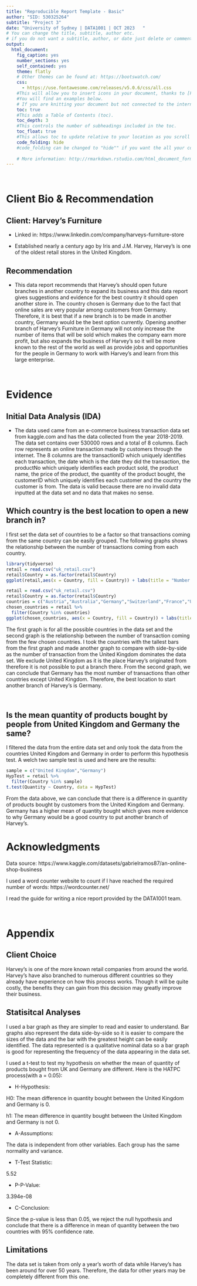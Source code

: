 ---
title: "Reproducible Report Template - Basic"
author: "SID: 530325264"
subtitle: "Project 3"
date: "University of Sydney | DATA1001 | OCT 2023   "
# You can change the title, subtitle, author etc.
# if you do not want a subtitle, author, or date just delete or comment # the the line!
output:
  html_document:
    fig_caption: yes
    number_sections: yes
    self_contained: yes
    theme: flatly
    # Other themes can be found at: https://bootswatch.com/
    css: 
      - https://use.fontawesome.com/releases/v5.0.6/css/all.css
    #This will allow you to insert icons in your document, thanks to [Font Awesome](http://fontawesome.io).
    #You will find an examples below.
    # If you are knitting your document but not connected to the internet, place a "#" in front of the css line above with the font-awesome.min.css line to comment it out. This will let you knit the document in draft form until you connect again and knit the final. Note that when you do this some elements will be missing from the knitted slides. 
    toc: true
    #This adds a Table of Contents (toc).
    toc_depth: 3
    #This controls the number of subheadings included in the toc.
    toc_float: true
    #This allows toc to update relative to your location as you scroll down the html page.
    code_folding: hide
    #code_folding can be changed to "hide"" if you want the all your code to be collapsed when you open the document
    
    # More information: http://rmarkdown.rstudio.com/html_document_format.html
---

<br>

# Client Bio & Recommendation

## Client: Harvey's Furniture

- Linked in: https://www.linkedin.com/company/harveys-furniture-store

- Established nearly a century ago by Iris and J.M. Harvey, Harvey's is one of the oldest retail stores in the United Kingdom. 
<br>

## Recommendation

- This data report recommends that Harvey's should open future branches in another country to expand its business and this data report gives suggestions and evidence for the best country it should open another store in. The country chosen is Germany due to the fact that online sales are very popular among customers from Germany. Therefore, it is best that if a new branch is to be made in another country, Germany would be the best option currently. Opening another branch of Harvey's Furniture in Germany will not only increase the number of items that will be sold which makes the company earn more profit, but also expands the business of Harvey's so it will be more known to the rest of the world as well as provide jobs and opportunities for the people in Germany to work with Harvey's and learn from this large enterprise.

<br>


# Evidence

## Initial Data Analysis (IDA)

- The data used came from an e-commerce business transaction data set from kaggle.com and has the data collected from the year 2018-2019. The data set contains over 530000 rows and a total of 8 columns. Each row represents an online transaction made by customers through the internet. The 8 columns are the transactionID which uniquely identifies each transaction, the date which is the date they did the transaction, the productNo which uniquely identifies each product sold, the product name, the price of the product, the quantity of the product bought, the customerID which uniquely identifies each customer and the country the customer is from. The data is valid because there are no invalid data inputted at the data set and no data that makes no sense.

## Which country is the best location to open a new branch in?
I first set the data set of countries to be a factor so that transactions coming from the same country can be easily grouped. The following graphs shows the relationship between the number of transactions coming from each country.

```{r,warning=FALSE,message=FALSE}
library(tidyverse)
retail = read.csv("uk_retail.csv")
retail$Country = as.factor(retail$Country)
ggplot(retail,aes(x = Country, fill = Country)) + labs(title = "Number of transactions from each Country", x = "Countries", y = "Number of transactions") + geom_bar()
```

```{r}
retail = read.csv("uk_retail.csv")
retail$Country = as.factor(retail$Country)
countries = c("Austria","Australia","Germany","Switzerland","France","USA","EIRE","Finland","Italy")
chosen_countries = retail %>%
  filter(Country %in% countries)
ggplot(chosen_countries, aes(x = Country, fill = Country)) + labs(title = "Number of transactions from chosen Countries", x = "Countries", y = "Number of transactions") + geom_bar()
```
The first graph is for all the possible countries in the data set and the second graph is the relationship between the number of transaction coming from the few chosen countries. I took the countries with the tallest bars from the first graph and made another graph to compare with side-by-side as the number of transaction from the United Kingdom dominates the data set. We exclude United Kingdom as it is the place Harvey's originated from therefore it is not possible to put a branch there. From the second graph, we can conclude that Germany has the most number of transactions than other countries except United Kingdom. Therefore, the best location to start another branch of Harvey's is Germany.

<br>

## Is the mean quantity of products bought by people from United Kingdom and Germany the same?

I filtered the data from the entire data set and only took the data from the countries United Kingdom and Germany in order to perform this hypothesis test. A welch two sample test is used and here are the results:

```{r}
sample = c("United Kingdom","Germany")
HypTest = retail %>%
  filter(Country %in% sample)
t.test(Quantity ~ Country, data = HypTest)
```
From the data above, we can conclude that there is a difference in quantity of products bought by customers from the United Kingdom and Germany. Germany has a higher mean of quantity bought which gives more evidence to why Germany would be a good country to put another branch of Harvey's.



# Acknowledgments

Data source: https://www.kaggle.com/datasets/gabrielramos87/an-online-shop-business

I used a word counter website to count if I have reached the required number of words: https://wordcounter.net/

I read the guide for writing a nice report provided by the DATA1001 team.

<br>


# Appendix

## Client Choice
Harvey's is one of the more known retail companies from around the world. Harvey's have also branched to numerous different countries so they already have experience on how this process works. Though it will be quite costly, the benefits they can gain from this decision may greatly improve their business.

## Statisitcal Analyses

I used a bar graph as they are simpler to read and easier to understand. Bar graphs also represent the data side-by-side so it is easier to compare the sizes of the data and the bar with the greatest height can be easily identified. The data represented is a qualitative nominal data so a bar graph is good for representing the frequency of the data appearing in the data set.

I used a t-test to test my hypothesis on whether the mean of quantity of products bought from UK and Germany are different. Here is the HATPC process(with a = 0.05):

- H-Hypothesis:

H0: The mean difference in quantity bought between the United Kingdom and Germany is 0.

h1: The mean difference in quantity bought between the United Kingdom and Germany is not 0.

- A-Assumptions:

The data is independent from other variables.
Each group has the same normality and variance.

- T-Test Statistic:

5.52

- P-P-Value:

3.394e-08

- C-Conclusion:

Since the p-value is less than 0.05, we reject the null hypothesis and conclude that there is a difference in mean of quantity between the two countries with 95% confidence rate.


## Limitations
The data set is taken from only a year's worth of data while Harvey's has been around for over 50 years. Therefore, the data for other years may be completely different from this one.